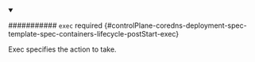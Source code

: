 


<details className="config-field" data-expandable="true" open>
<summary>

########### `exec` <span className="config-field-required" data-required="false">required</span> <span className="config-field-type"></span> <span className="config-field-default"></span> <span className="config-field-enum"></span> {#controlPlane-coredns-deployment-spec-template-spec-containers-lifecycle-postStart-exec}

Exec specifies the action to take.

</summary>

<PartialExecreference />


</details>

